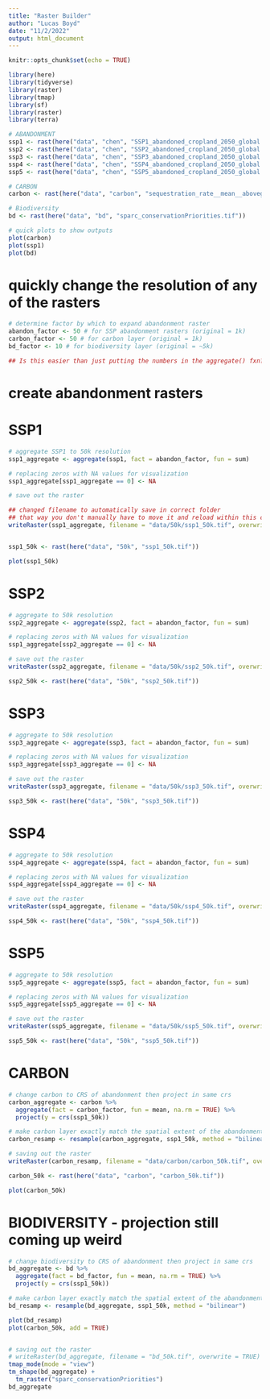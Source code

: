 ```yaml
---
title: "Raster Builder"
author: "Lucas Boyd"
date: "11/2/2022"
output: html_document
---
```


```r
knitr::opts_chunk$set(echo = TRUE)

library(here)
library(tidyverse)
library(raster)
library(tmap)
library(sf)
library(raster)
library(terra)

```

```r
# ABANDONMENT 
ssp1 <- rast(here("data", "chen", "SSP1_abandoned_cropland_2050_global.tif"))
ssp2 <- rast(here("data", "chen", "SSP2_abandoned_cropland_2050_global.tif"))
ssp3 <- rast(here("data", "chen", "SSP3_abandoned_cropland_2050_global.tif"))
ssp4 <- rast(here("data", "chen", "SSP4_abandoned_cropland_2050_global.tif"))
ssp5 <- rast(here("data", "chen", "SSP5_abandoned_cropland_2050_global.tif"))

# CARBON
carbon <- rast(here("data", "carbon", "sequestration_rate__mean__aboveground__full_extent__Mg_C_ha_yr.tif"))

# Biodiversity
bd <- rast(here("data", "bd", "sparc_conservationPriorities.tif"))

# quick plots to show outputs
plot(carbon)
plot(ssp1)
plot(bd)
```
# quickly change the resolution of any of the rasters
```r
# determine factor by which to expand abandonment raster
abandon_factor <- 50 # for SSP abandonment rasters (original = 1k)
carbon_factor <- 50 # for carbon layer (original = 1k)
bd_factor <- 10 # for biodiversity layer (original = ~5k)

## Is this easier than just putting the numbers in the aggregate() fxn? -NM
```

# create abandonment rasters
# SSP1
```r
# aggregate SSP1 to 50k resolution
ssp1_aggregate <- aggregate(ssp1, fact = abandon_factor, fun = sum)

# replacing zeros with NA values for visualization
ssp1_aggregate[ssp1_aggregate == 0] <- NA

# save out the raster

## changed filename to automatically save in correct folder
## that way you don't manually have to move it and reload within this code chunk -NM
writeRaster(ssp1_aggregate, filename = "data/50k/ssp1_50k.tif", overwrite = TRUE)


ssp1_50k <- rast(here("data", "50k", "ssp1_50k.tif"))

plot(ssp1_50k)

```

# SSP2
```r
# aggregate to 50k resolution
ssp2_aggregate <- aggregate(ssp2, fact = abandon_factor, fun = sum)

# replacing zeros with NA values for visualization
ssp1_aggregate[ssp2_aggregate == 0] <- NA

# save out the raster
writeRaster(ssp2_aggregate, filename = "data/50k/ssp2_50k.tif", overwrite = TRUE)

ssp2_50k <- rast(here("data", "50k", "ssp2_50k.tif"))

```

# SSP3
```r
# aggregate to 50k resolution
ssp3_aggregate <- aggregate(ssp3, fact = abandon_factor, fun = sum)

# replacing zeros with NA values for visualization
ssp3_aggregate[ssp3_aggregate == 0] <- NA

# save out the raster
writeRaster(ssp3_aggregate, filename = "data/50k/ssp3_50k.tif", overwrite = TRUE)

ssp3_50k <- rast(here("data", "50k", "ssp3_50k.tif"))

```

# SSP4
```r
# aggregate to 50k resolution
ssp4_aggregate <- aggregate(ssp4, fact = abandon_factor, fun = sum)

# replacing zeros with NA values for visualization
ssp4_aggregate[ssp4_aggregate == 0] <- NA

# save out the raster
writeRaster(ssp4_aggregate, filename = "data/50k/ssp4_50k.tif", overwrite = TRUE)

ssp4_50k <- rast(here("data", "50k", "ssp4_50k.tif"))

```

# SSP5

```r
# aggregate to 50k resolution
ssp5_aggregate <- aggregate(ssp5, fact = abandon_factor, fun = sum)

# replacing zeros with NA values for visualization
ssp5_aggregate[ssp5_aggregate == 0] <- NA

# save out the raster
writeRaster(ssp5_aggregate, filename = "data/50k/ssp5_50k.tif", overwrite = TRUE)

ssp5_50k <- rast(here("data", "50k", "ssp5_50k.tif"))
```

# CARBON

```r
# change carbon to CRS of abandonment then project in same crs
carbon_aggregate <- carbon %>% 
  aggregate(fact = carbon_factor, fun = mean, na.rm = TRUE) %>% 
  project(y = crs(ssp1_50k))

# make carbon layer exactly match the spatial extent of the abandonment
carbon_resamp <- resample(carbon_aggregate, ssp1_50k, method = "bilinear")

# saving out the raster
writeRaster(carbon_resamp, filename = "data/carbon/carbon_50k.tif", overwrite = TRUE)

carbon_50k <- rast(here("data", "carbon", "carbon_50k.tif"))

plot(carbon_50k)
```

# BIODIVERSITY - projection still coming up weird
```r
# change biodiversity to CRS of abandonment then project in same crs
bd_aggregate <- bd %>% 
  aggregate(fact = bd_factor, fun = mean, na.rm = TRUE) %>% 
  project(y = crs(ssp1_50k))

# make carbon layer exactly match the spatial extent of the abandonment
bd_resamp <- resample(bd_aggregate, ssp1_50k, method = "bilinear")

plot(bd_resamp)
plot(carbon_50k, add = TRUE)


# saving out the raster
# writeRaster(bd_aggregate, filename = "bd_50k.tif", overwrite = TRUE)
tmap_mode(mode = "view")
tm_shape(bd_aggregate) + 
  tm_raster("sparc_conservationPriorities")
bd_aggregate
```
